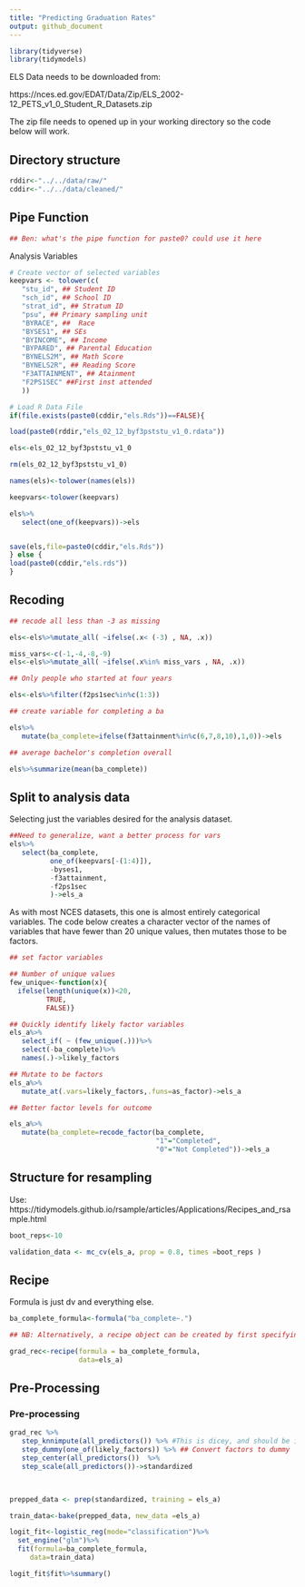 ```yaml
---
title: "Predicting Graduation Rates"
output: github_document
---
```


```r
library(tidyverse)
library(tidymodels)
```


ELS Data needs to be downloaded from:

https://nces.ed.gov/EDAT/Data/Zip/ELS_2002-12_PETS_v1_0_Student_R_Datasets.zip

The zip file needs to opened up in your working directory so the code below will work. 

## Directory structure
```r
rddir<-"../../data/raw/"
cddir<-"../../data/cleaned/"
```

## Pipe Function
```r
## Ben: what's the pipe function for paste0? could use it here
```

Analysis Variables
```r
# Create vector of selected variables
keepvars <- tolower(c(
   "stu_id", ## Student ID
   "sch_id", ## School ID
   "strat_id", ## Stratum ID
   "psu", ## Primary sampling unit
   "BYRACE", ##  Race
   "BYSES1", ## SEs
   "BYINCOME", ## Income
   "BYPARED", ## Parental Education
   "BYNELS2M", ## Math Score
   "BYNELS2R", ## Reading Score
   "F3ATTAINMENT", ## Atainment
   "F2PS1SEC" ##First inst attended
   ))
```


```r
# Load R Data File
if(file.exists(paste0(cddir,"els.Rds"))==FALSE){

load(paste0(rddir,"els_02_12_byf3pststu_v1_0.rdata"))

els<-els_02_12_byf3pststu_v1_0

rm(els_02_12_byf3pststu_v1_0)

names(els)<-tolower(names(els))

keepvars<-tolower(keepvars)

els%>%
   select(one_of(keepvars))->els


save(els,file=paste0(cddir,"els.Rds"))
} else {
load(paste0(cddir,"els.rds"))
}
```

## Recoding 
```r
## recode all less than -3 as missing

els<-els%>%mutate_all( ~ifelse(.x< (-3) , NA, .x))

miss_vars<-c(-1,-4,-8,-9)
els<-els%>%mutate_all( ~ifelse(.x%in% miss_vars , NA, .x))

## Only people who started at four years

els<-els%>%filter(f2ps1sec%in%c(1:3))

## create variable for completing a ba

els%>%
   mutate(ba_complete=ifelse(f3attainment%in%c(6,7,8,10),1,0))->els

## average bachelor's completion overall

els%>%summarize(mean(ba_complete))
```

## Split to analysis data

Selecting just the variables desired for the analysis dataset. 
```r

##Need to generalize, want a better process for vars
els%>%
   select(ba_complete,
          one_of(keepvars[-(1:4)]),
          -byses1,
          -f3attainment,
          -f2ps1sec 
          )->els_a

```


As with most NCES datasets, this one is almost entirely categorical variables. The code below creates a character vector of the names of variables that have fewer than 20 unique values, then mutates those to be factors. 
```r
## set factor variables

## Number of unique values
few_unique<-function(x){
  ifelse(length(unique(x))<20,
         TRUE,
         FALSE)}

## Quickly identify likely factor variables
els_a%>%
   select_if( ~ (few_unique(.)))%>%
   select(-ba_complete)%>%
   names(.)->likely_factors

## Mutate to be factors
els_a%>%
   mutate_at(.vars=likely_factors,.funs=as_factor)->els_a

## Better factor levels for outcome

els_a%>%
   mutate(ba_complete=recode_factor(ba_complete,
                                    "1"="Completed",
                                    "0"="Not Completed"))->els_a
```

## Structure for resampling

Use: https://tidymodels.github.io/rsample/articles/Applications/Recipes_and_rsample.html

```r
boot_reps<-10

validation_data <- mc_cv(els_a, prop = 0.8, times =boot_reps )
```



## Recipe

Formula is just dv and everything else.

```r
ba_complete_formula<-formula("ba_complete~.")
```


```r

## NB: Alternatively, a recipe object can be created by first specifying which variables in a data set should be used and then sequentially defining their roles .

grad_rec<-recipe(formula = ba_complete_formula,
                 data=els_a)
```


## Pre-Processing



### Pre-processing
```r

grad_rec %>%
   step_knnimpute(all_predictors()) %>% #This is dicey, and should be improved, but it's a start. Using K nearest neighbors to impute.
   step_dummy(one_of(likely_factors)) %>% ## Convert factors to dummy
   step_center(all_predictors())  %>%
   step_scale(all_predictors())->standardized

   
```


```r
prepped_data <- prep(standardized, training = els_a)
```

```r
train_data<-bake(prepped_data, new_data =els_a)
```

```r

logit_fit<-logistic_reg(mode="classification")%>%
  set_engine("glm")%>%
  fit(formula=ba_complete_formula,
     data=train_data)

```

```r
logit_fit$fit%>%summary()
```




